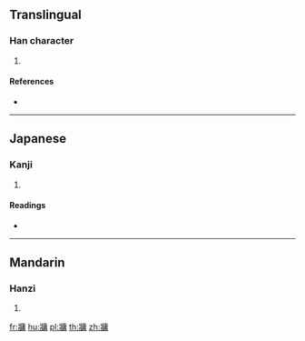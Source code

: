 ==Translingual==

===Han character===
{{Han char|rn=90|rad=爿|as=11|sn=15|four=|canj=VMILB}}

# {{defn|Han|sort=爿11}}

====References====
* {{Han ref|kx=0692.220|dkj=19797|dj=1105.110|hdz=42378.160|uh=7245|ud=29253}}

----

==Japanese==

===Kanji===
{{ja-kanji|grade=|rs=爿11}}

# {{defn|lang=ja|sort=爿11}}

====Readings====
* {{ja-readings|on=[[よう]] (yō)|kun=[[かきね]] (kakine)}}

----

==Mandarin==

===Hanzi===
{{cmn-hanzi|pin=[[yóng]] ([[yong2]])|wg=yung<sup>2</sup>}}

# {{defn|lang=cmn|sort=爿11}}

[[fr:牅]]
[[hu:牅]]
[[pl:牅]]
[[th:牅]]
[[zh:牅]]